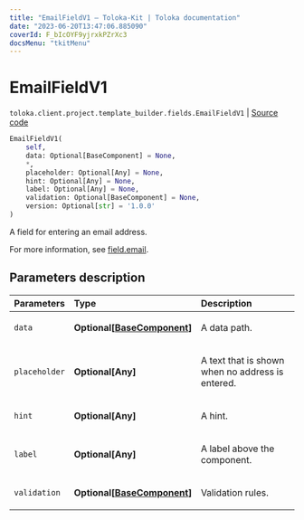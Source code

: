 ```yaml
---
title: "EmailFieldV1 — Toloka-Kit | Toloka documentation"
date: "2023-06-20T13:47:06.885090"
coverId: F_bIcOYF9yjrxkPZrXc3
docsMenu: "tkitMenu"
---
```


# EmailFieldV1

`toloka.client.project.template_builder.fields.EmailFieldV1` | [Source code](https://github.com/Toloka/toloka-kit/blob/v1.2.0/src/client/project/template_builder/fields.py#L210)

```python
EmailFieldV1(
    self,
    data: Optional[BaseComponent] = None,
    *,
    placeholder: Optional[Any] = None,
    hint: Optional[Any] = None,
    label: Optional[Any] = None,
    validation: Optional[BaseComponent] = None,
    version: Optional[str] = '1.0.0'
)
```

A field for entering an email address.

For more information, see [field.email](/docs/template-builder/reference/field.email).

## Parameters description

| Parameters | Type | Description |
| :----------| :----| :-----------|
`data`|**Optional\[[BaseComponent](/docs/toloka-kit/reference/toloka.client.project.template_builder.base.BaseComponent)\]**|<p>A data path.</p>
`placeholder`|**Optional\[Any\]**|<p>A text that is shown when no address is entered.</p>
`hint`|**Optional\[Any\]**|<p>A hint.</p>
`label`|**Optional\[Any\]**|<p>A label above the component.</p>
`validation`|**Optional\[[BaseComponent](/docs/toloka-kit/reference/toloka.client.project.template_builder.base.BaseComponent)\]**|<p>Validation rules.</p>